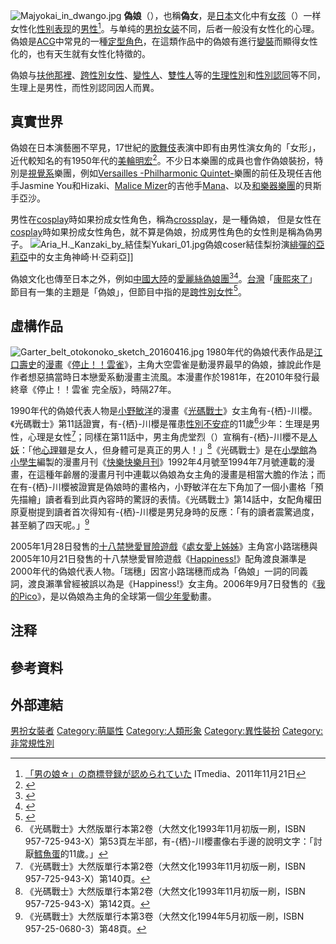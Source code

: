 {{not|药娘|娘炮|男人婆}}
[[File:Majyokai_in_dwango.jpg|thumb]]
'''偽娘'''（{{jpn|j=男の娘|hg=おとこのこ|rm=Otokonoko}}），也稱'''偽女'''，是[[日本|日本]]文化中有[[女孩|女孩]]（{{lang|ja|娘}}）一样女性化[[性别表现|性别表现]]的[[男性|男性]]<ref name=IT20111121>[http://www.itmedia.co.jp/news/articles/1111/21/news124.html 「男の娘☆」の商標登録が認められていた] {{Wayback|url=http://www.itmedia.co.jp/news/articles/1111/21/news124.html |date=20200518031752 }} ITmedia、2011年11月21日</ref>。与单纯的[[變裝_(打扮成異性)|男扮女装]]不同，后者一般没有女性化的心理。偽娘是[[ACG|ACG]]中常見的一種[[定型角色|定型角色]]，在這類作品中的偽娘有進行[[變裝|變裝]]而顯得女性化的，也有天生就有女性化特徵的。

偽娘与[[扶他那裡|扶他那裡]]、[[跨性別女性|跨性別女性]]、[[變性人|變性人]]、[[雙性人|雙性人]]等的[[生理性別|生理性別]]和[[性別認同|性別認同]]等不同，生理上是男性，而性別認同因人而異。

==真實世界==
偽娘在日本演藝圈不罕見，17世紀的[[歌舞伎|歌舞伎]]表演中即有由男性演女角的「女形」，近代較知名的有1950年代的[[美輪明宏|美輪明宏]]<ref>{{cite news|title=What Is Japan's Fetish This Week? Male Daughters|author=Brian Ashcraft|date=2011-05-26|url=https://kotaku.com/what-is-japans-fetish-this-week-male-daughters-5804979|publisher=Kotaku|access-date=2019-04-16|language=en|archive-date=2019-04-16|archive-url=https://web.archive.org/web/20190416150114/https://kotaku.com/what-is-japans-fetish-this-week-male-daughters-5804979|dead-url=no}}</ref>。不少日本樂團的成員也會作偽娘裝扮，特別是[[視覺系|視覺系]]樂團，例如[[Versailles_-Philharmonic_Quintet-|Versailles -Philharmonic Quintet-]]樂團的前任及現任吉他手Jasmine You和Hizaki、[[Malice_Mizer|Malice Mizer]]的吉他手[[Mana|Mana]]、以及[[和樂器樂團|和樂器樂團]]的貝斯手亞沙。

男性在[[cosplay|cosplay]]時如果扮成女性角色，稱為[[crossplay|crossplay]]，是一種偽娘，
但是女性在[[cosplay|cosplay]]時如果扮成女性角色，就不算是偽娘，扮成男性角色的女性則是稱為偽男子。
[[File:Aria_H._Kanzaki_by_結佳梨Yukari_01.jpg|thumb]]偽娘coser結佳梨扮演[[緋彈的亞莉亞|緋彈的亞莉亞]]中的女主角神崎·H·亞莉亞]]

偽娘文化也傳至日本之外，例如[[中國大陸|中國大陸]]的[[愛麗絲偽娘團|愛麗絲偽娘團]]<ref>{{cite news|title=比女人还女人 武汉高校男生组“伪娘团”引争议|date=2012-04-09|publisher=华声在线综合|editor=刘艺|access-date=2019-04-16|url=http://www.voc.com.cn/article/201204/201204091007303865.html|archive-date=2020-08-04|archive-url=https://web.archive.org/web/20200804014754/http://www.voc.com.cn/article/201204/201204091007303865.html|dead-url=no}}</ref><ref>{{cite news|title=眼前超萌妹子尺度驚人 真相讓網友…崩潰了！|date=2016-09-07|author=黃明惠|publisher=中時電子報|url=https://www.chinatimes.com/tube/20160907005029-261409|access-date=2019-04-16|archive-date=2020-10-01|archive-url=https://web.archive.org/web/20201001053441/https://www.chinatimes.com/tube/20160907005029-261409|dead-url=no}}</ref>。[[台灣|台灣]]「[[康熙來了|康熙來了]]」節目有一集的主題是「偽娘」，但節目中指的是[[跨性別女性|跨性別女性]]<ref>{{cite news|title=曾被罵是人妖　「最美偽娘」愛里赴泰國變性|date=2017-04-25|publisher=壹週刊|url=https://www.nextmag.com.tw/realtimenews/news/285300|access-date=2019-04-16|archive-date=2019-04-16|archive-url=https://web.archive.org/web/20190416150117/https://www.nextmag.com.tw/realtimenews/news/285300|dead-url=no}}</ref>。

==虛構作品==
[[File:Garter_belt_otokonoko_sketch_20160416.jpg|thumb]]
1980年代的偽娘代表作品是[[江口壽史|江口壽史]]的[[漫畫|漫畫]]《[[停止！！雲雀|停止！！雲雀]]》，主角大空雲雀是動漫界最早的偽娘，據說此作是作者想惡搞當時日本戀愛系動漫畫主流風。本漫畫作於1981年，在2010年發行最終章《停止！！雲雀 完全版》，時隔27年。

1990年代的偽娘代表人物是[[小野敏洋|小野敏洋]]的漫畫《[[光碼戰士|光碼戰士]]》女主角有-{栖}-川櫻{{NoteTag|《光碼戰士》[[大然文化|大然文化]]台灣中文版（以下簡稱大然版）單行本將有-{栖}-川櫻改譯為「有-{栖}-川櫻子」。}}。《光碼戰士》第11話證實，有-{栖}-川櫻是罹患[[性別不安症|性別不安症]]的11歲<ref>《光碼戰士》大然版單行本第2卷（大然文化1993年11月初版一刷，ISBN 957-725-943-X）第53頁左半部，有-{栖}-川櫻畫像右手邊的說明文字：「討厭[[睪丸|鱈魚蛋]]的11歲。」</ref>少年：生理是男性，心理是女性<ref>《光碼戰士》大然版單行本第2卷（大然文化1993年11月初版一刷，ISBN 957-725-943-X）第140頁。</ref>；同樣在第11話中，男主角虎堂烈（{{lang|ja|虎堂烈}}）宣稱有-{栖}-川櫻不是[[人妖|人妖]]：「他[[心理|心理]]雖是女人，但身體可是真正的男人！」<ref>《光碼戰士》大然版單行本第2卷（大然文化1993年11月初版一刷，ISBN 957-725-943-X）第142頁。</ref>《光碼戰士》是在[[小學館|小學館]]為[[小學生|小學生]]編製的漫畫月刊《[[快樂快樂月刊|快樂快樂月刊]]》1992年4月號至1994年7月號連載的漫畫，在這種年齡層的漫畫月刊中連載以偽娘為女主角的漫畫是相當大膽的作法；而在有-{栖}-川櫻被證實是偽娘時的畫格內，小野敏洋在左下角加了一個小畫格「預先描繪」讀者看到此頁內容時的驚訝的表情。《光碼戰士》第14話中，女配角權田原夏樹提到讀者首次得知有-{栖}-川櫻是男兒身時的反應：「有的讀者震驚過度，甚至躺了四天呢。」<ref>《光碼戰士》大然版單行本第3卷（大然文化1994年5月初版一刷，ISBN 957-25-0680-3）第48頁。</ref>

2005年1月28日發售的[[十八禁|十八禁]][[戀愛冒險遊戲|戀愛冒險遊戲]]《[[處女愛上姊姊|處女愛上姊姊]]》主角宮小路瑞穗與2005年10月21日發售的十八禁戀愛冒險遊戲《[[Happiness!|Happiness!]]》配角渡良瀨準是2000年代的偽娘代表人物。「瑞穗」因宮小路瑞穗而成為「偽娘」一詞的同義詞，渡良瀨準曾經被誤以為是《Happiness!》女主角。2006年9月7日發售的《[[我的Pico|我的Pico]]》，是以偽娘為主角的全球第一個[[少年愛|少年愛]]動畫。

== 注释 ==
{{NoteFoot}}

== 參考資料 ==
{{Reflist|2}}

== 外部連結 ==

{{Portal box|动漫|女权主义|LGBT}}
{{性別和性身份}}
{{萌屬性}}
[[Category:男扮女裝者|]]
[[Category:萌屬性|Category:萌屬性]]
[[Category:人類形象|Category:人類形象]]
[[Category:異性裝扮|Category:異性裝扮]]
[[Category:非常規性別|Category:非常規性別]]